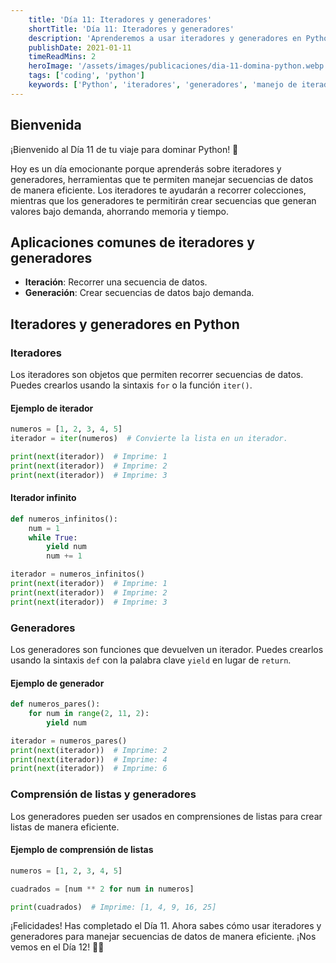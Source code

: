 ```yaml
---
    title: 'Día 11: Iteradores y generadores'
    shortTitle: 'Día 11: Iteradores y generadores'
    description: 'Aprenderemos a usar iteradores y generadores en Python para trabajar con secuencias de datos de manera eficiente.'
    publishDate: 2021-01-11
    timeReadMins: 2
    heroImage: '/assets/images/publicaciones/dia-11-domina-python.webp'
    tags: ['coding', 'python']
    keywords: ['Python', 'iteradores', 'generadores', 'manejo de iteradores', 'manejo de generadores']
---
```


## Bienvenida

¡Bienvenido al Día 11 de tu viaje para dominar Python! 🎉

Hoy es un día emocionante porque aprenderás sobre iteradores y generadores, herramientas que te permiten manejar secuencias de datos de manera eficiente. Los iteradores te ayudarán a recorrer colecciones, mientras que los generadores te permitirán crear secuencias que generan valores bajo demanda, ahorrando memoria y tiempo.

## Aplicaciones comunes de iteradores y generadores

- **Iteración**: Recorrer una secuencia de datos.
- **Generación**: Crear secuencias de datos bajo demanda.

## Iteradores y generadores en Python

### Iteradores
Los iteradores son objetos que permiten recorrer secuencias de datos. Puedes crearlos usando la sintaxis `for` o la función `iter()`.

#### Ejemplo de iterador
```python
numeros = [1, 2, 3, 4, 5]
iterador = iter(numeros)  # Convierte la lista en un iterador.

print(next(iterador))  # Imprime: 1
print(next(iterador))  # Imprime: 2
print(next(iterador))  # Imprime: 3
```

#### Iterador infinito

```python
def numeros_infinitos():
    num = 1
    while True:
        yield num
        num += 1

iterador = numeros_infinitos()
print(next(iterador))  # Imprime: 1
print(next(iterador))  # Imprime: 2
print(next(iterador))  # Imprime: 3
```

### Generadores
Los generadores son funciones que devuelven un iterador. Puedes crearlos usando la sintaxis `def` con la palabra clave `yield` en lugar de `return`.

#### Ejemplo de generador
```python
def numeros_pares():
    for num in range(2, 11, 2):
        yield num

iterador = numeros_pares()
print(next(iterador))  # Imprime: 2
print(next(iterador))  # Imprime: 4
print(next(iterador))  # Imprime: 6
```

### Comprensión de listas y generadores
Los generadores pueden ser usados en comprensiones de listas para crear listas de manera eficiente.

#### Ejemplo de comprensión de listas
```python
numeros = [1, 2, 3, 4, 5]

cuadrados = [num ** 2 for num in numeros]

print(cuadrados)  # Imprime: [1, 4, 9, 16, 25]
```

¡Felicidades! Has completado el Día 11. Ahora sabes cómo usar iteradores y generadores para manejar secuencias de datos de manera eficiente. ¡Nos vemos en el Día 12! 🚀✨

